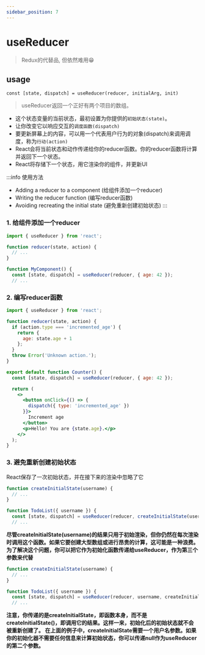 ```yaml
---
sidebar_position: 7
---
```


# useReducer

> Redux的代替品, 但依然难用😁

## usage
`const [state, dispatch] = useReducer(reducer, initialArg, init)`

> useReducer返回一个正好有两个项目的数组。

- 这个状态变量的当前状态，最初设置为你提供的`初始状态(state)`。
- 让你改变它以响应交互的`调度函数(dispatch)`
- 要更新屏幕上的内容，可以用一个代表用户行为的对象(dispatch)来调用调度，称为`行动(action)`
- React会将当前状态和动作传递给你的reducer函数。你的reducer函数将计算并返回下一个状态。
- React将存储下一个状态，用它渲染你的组件，并更新UI

:::info 使用方法
- Adding a reducer to a component (给组件添加一个reducer)
- Writing the reducer function (编写reducer函数)
- Avoiding recreating the initial state (避免重新创建初始状态)
:::

### 1. 给组件添加一个reducer
```jsx
import { useReducer } from 'react';

function reducer(state, action) {
  // ...
}

function MyComponent() {
  const [state, dispatch] = useReducer(reducer, { age: 42 });
  // ...
```

### 2. 编写reducer函数

```jsx
import { useReducer } from 'react';

function reducer(state, action) {
  if (action.type === 'incremented_age') {
    return {
      age: state.age + 1
    };
  }
  throw Error('Unknown action.');
}

export default function Counter() {
  const [state, dispatch] = useReducer(reducer, { age: 42 });

  return (
    <>
      <button onClick={() => {
        dispatch({ type: 'incremented_age' })
      }}>
        Increment age
      </button>
      <p>Hello! You are {state.age}.</p>
    </>
  );
}
```



### 3. 避免重新创建初始状态

React保存了一次初始状态，并在接下来的渲染中忽略了它

```jsx
function createInitialState(username) {
  // ...
}

function TodoList({ username }) {
  const [state, dispatch] = useReducer(reducer, createInitialState(username));
  // ...
```


**尽管createInitialState(username)的结果只用于初始渲染，但你仍然在每次渲染时调用这个函数。如果它要创建大型数组或进行昂贵的计算，这可能是一种浪费。
为了解决这个问题，你可以把它作为初始化函数传递给useReducer，作为第三个参数来代替**


```jsx
function createInitialState(username) {
  // ...
}

function TodoList({ username }) {
  const [state, dispatch] = useReducer(reducer, username, createInitialState);
  // ...
```

**注意，你传递的是createInitialState，即函数本身，而不是createInitialState()，即调用它的结果。这样一来，初始化后的初始状态就不会被重新创建了。
在上面的例子中，createInitialState需要一个用户名参数。如果你的初始化器不需要任何信息来计算初始状态，你可以传递null作为useReducer的第二个参数。**